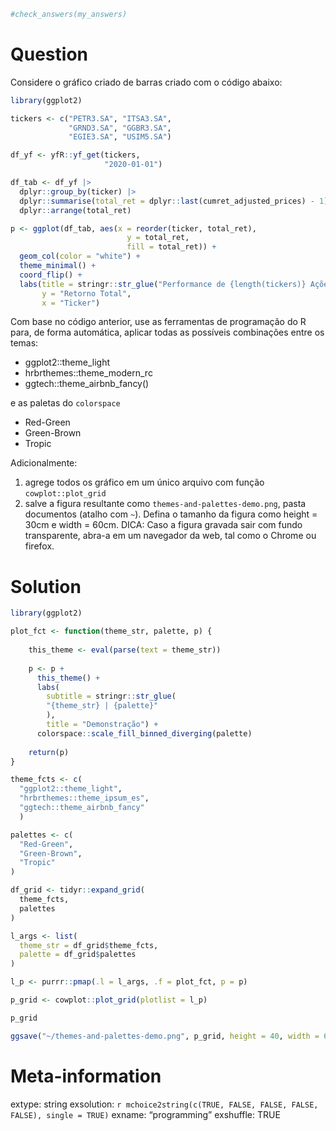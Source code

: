 ```r

#check_answers(my_answers)
```

Question
========

Considere o gráfico criado de barras criado com o código abaixo:

```r
library(ggplot2)

tickers <- c("PETR3.SA", "ITSA3.SA",
             "GRND3.SA", "GGBR3.SA",
             "EGIE3.SA", "USIM5.SA")

df_yf <- yfR::yf_get(tickers, 
                     "2020-01-01") 

df_tab <- df_yf |>
  dplyr::group_by(ticker) |>
  dplyr::summarise(total_ret = dplyr::last(cumret_adjusted_prices) - 1) |>
  dplyr::arrange(total_ret)

p <- ggplot(df_tab, aes(x = reorder(ticker, total_ret),
                          y = total_ret,
                          fill = total_ret)) +
  geom_col(color = "white") + 
  theme_minimal() +
  coord_flip() + 
  labs(title = stringr::str_glue("Performance de {length(tickers)} Ações Selecionadas"),
       y = "Retorno Total",
       x = "Ticker")
```


Com base no código anterior, use as ferramentas de programação do R para, de forma automática, aplicar todas as possíveis combinações entre os temas:

- ggplot2::theme_light
- hrbrthemes::theme_modern_rc
- ggtech::theme_airbnb_fancy()

e as paletas do `colorspace`

- Red-Green
- Green-Brown
- Tropic

Adicionalmente:

1. agrege todos os gráfico em um único arquivo com função `cowplot::plot_grid` 
1. salve a figura resultante como `themes-and-palettes-demo.png`, pasta documentos (atalho com `~`). Defina o tamanho da figura como height = 30cm e width = 60cm. DICA: Caso a figura gravada sair com fundo transparente, abra-a em um navegador da web, tal como o Chrome ou firefox.


Solution
================

```r
library(ggplot2)

plot_fct <- function(theme_str, palette, p) {
  
    this_theme <- eval(parse(text = theme_str))
    
    p <- p + 
      this_theme() +
      labs(
        subtitle = stringr::str_glue(
        "{theme_str} | {palette}"
        ),
        title = "Demonstração") +
      colorspace::scale_fill_binned_diverging(palette)
    
    return(p)
}

theme_fcts <- c(
  "ggplot2::theme_light",
  "hrbrthemes::theme_ipsum_es",
  "ggtech::theme_airbnb_fancy"
  )

palettes <- c(
  "Red-Green",
  "Green-Brown",
  "Tropic"
)

df_grid <- tidyr::expand_grid(
  theme_fcts,
  palettes
)

l_args <- list(
  theme_str = df_grid$theme_fcts, 
  palette = df_grid$palettes
)

l_p <- purrr::pmap(.l = l_args, .f = plot_fct, p = p)

p_grid <- cowplot::plot_grid(plotlist = l_p)

p_grid

ggsave("~/themes-and-palettes-demo.png", p_grid, height = 40, width = 60, units = "cm")
```



Meta-information
================
extype: string
exsolution: `r mchoice2string(c(TRUE, FALSE, FALSE, FALSE, FALSE), single = TRUE)`
exname: "programming"
exshuffle: TRUE

